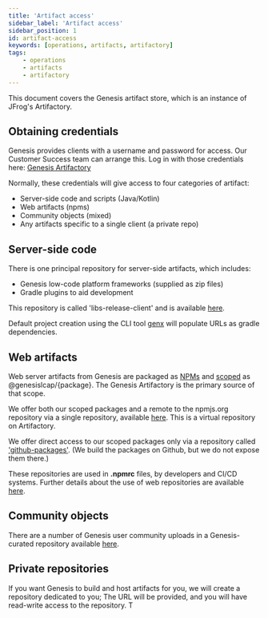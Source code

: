 ```yaml
---
title: 'Artifact access'
sidebar_label: 'Artifact access'
sidebar_position: 1
id: artifact-access
keywords: [operations, artifacts, artifactory]
tags:
    - operations
    - artifacts
    - artifactory
---
```


This document covers the Genesis artifact store, which is an instance of JFrog's Artifactory.


## Obtaining credentials

Genesis provides clients with a username and password for access.  Our Customer Success team can arrange this.
Log in with those credentials here:  [Genesis Artifactory](https://genesisglobal.jfrog.io/ui/login/)

Normally, these credentials will give access to four categories of artifact:
 * Server-side code and scripts (Java/Kotlin)
 * Web artifacts (npms)
 * Community objects (mixed)
 * Any artifacts specific to a single client (a private repo)


## Server-side code

There is one principal repository for server-side artifacts, which includes:
 * Genesis low-code platform frameworks (supplied as zip files)
 * Gradle plugins to aid development

This repository is called 'libs-release-client' and is available
[here](https://genesisglobal.jfrog.io/artifactory/libs-release-client/).

Default project creation using the CLI tool [genx](../../../getting-started/quick-start/new-project-using-genx/create-a-new-project) will populate
URLs as gradle dependencies.


## Web artifacts

Web server artifacts from Genesis are packaged as [NPMs](https://docs.npmjs.com/about-npm) and 
[scoped](https://docs.npmjs.com/about-scopes) as @genesislcap/&#123;package&#125;. The Genesis Artifactory is the primary
source of that scope.

We offer both our scoped packages and a remote to the npmjs.org repository via a single repository, available
[here](https://genesisglobal.jfrog.io/artifactory/npm/).  This is a virtual repository on Artifactory.

We offer direct access to our scoped packages only via a repository called ['github-packages'](https://genesisglobal.jfrog.io/artifactory/github-packages/). (We build the packages on Github, but we do not expose them there.)

These repositories are used in **.npmrc** files, by developers and CI/CD systems.  Further details about the use
of web repositories are available [here](../../../getting-started/quick-start/hardware-and-software/).


## Community objects

There are a number of Genesis user community uploads in a Genesis-curated repository available
[here](https://genesisglobal.jfrog.io/artifactory/community-uploads/).


## Private repositories

If you want Genesis to build and host artifacts for you, we will create a repository dedicated to you; The URL will be provided, and you will have read-write access to the repository. T


